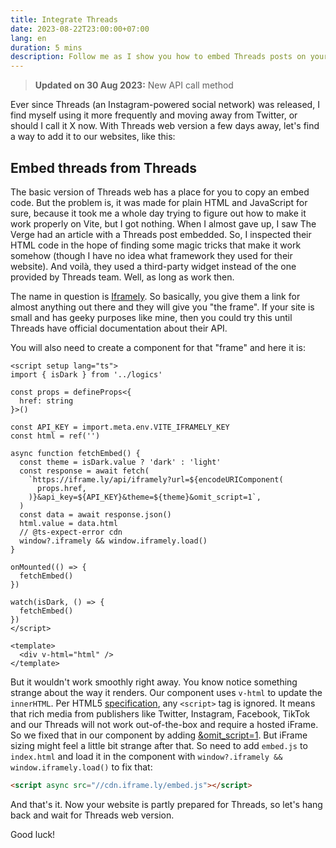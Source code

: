 ```yaml
---
title: Integrate Threads
date: 2023-08-22T23:00:00+07:00
lang: en
duration: 5 mins
description: Follow me as I show you how to embed Threads posts on your website using Iframely, a third-party widget that supports rich media. See how you can create a Vue component and use HTML and JavaScript to display Threads posts.
---
```


> **Updated on 30 Aug 2023:** New API call method

Ever since Threads (an Instagram-powered social network) was released, I find myself using it more frequently and moving away from Twitter, or should I call it X now. With Threads web version a few days away, let's find a way to add it to our websites, like this:

<Iframely href="https://www.threads.net/@threads/post/CwQEkZfgBH0" />

## Embed threads from Threads

The basic version of Threads web has a place for you to copy an embed code. But the problem is, it was made for plain HTML and JavaScript for sure, because it took me a whole day trying to figure out how to make it work properly on Vite, but I got nothing. When I almost gave up, I saw The Verge had an article with a Threads post embedded. So, I inspected their HTML code in the hope of finding some magic tricks that make it work somehow (though I have no idea what framework they used for their website). And voilà, they used a third-party widget instead of the one provided by Threads team. Well, as long as work then.

The name in question is [Iframely](https://iframely.com). So basically, you give them a link for almost anything out there and they will give you "the frame". If your site is small and has geeky purposes like mine, then you could try this until Threads have official documentation about their API.

You will also need to create a component for that "frame" and here it is:

```vue
<script setup lang="ts">
import { isDark } from '../logics'

const props = defineProps<{
  href: string
}>()

const API_KEY = import.meta.env.VITE_IFRAMELY_KEY
const html = ref('')

async function fetchEmbed() {
  const theme = isDark.value ? 'dark' : 'light'
  const response = await fetch(
    `https://iframe.ly/api/iframely?url=${encodeURIComponent(
      props.href,
    )}&api_key=${API_KEY}&theme=${theme}&omit_script=1`,
  )
  const data = await response.json()
  html.value = data.html
  // @ts-expect-error cdn
  window?.iframely && window.iframely.load()
}

onMounted(() => {
  fetchEmbed()
})

watch(isDark, () => {
  fetchEmbed()
})
</script>

<template>
  <div v-html="html" />
</template>
```

But it wouldn't work smoothly right away. You know notice something strange about the way it renders. Our component uses `v-html` to update the `innerHTML`. Per HTML5 [specification](https://developer.mozilla.org/en-US/docs/Web/API/Element/innerHTML), any `<script>` tag is ignored. It means that rich media from publishers like Twitter, Instagram, Facebook, TikTok and our Threads will not work out-of-the-box and require a hosted iFrame. So we fixed that in our component by adding [&omit_script=1](https://iframely.com/docs/omit-script). But iFrame sizing might feel a little bit strange after that. So need to add `embed.js` to `index.html` and load it in the component with `window?.iframely && window.iframely.load()` to fix that:

```html
<script async src="//cdn.iframe.ly/embed.js"></script>
```

And that's it. Now your website is partly prepared for Threads, so let's hang back and wait for Threads web version.

Good luck!
